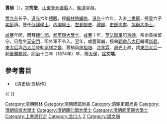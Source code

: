 '''賈楨'''（{{bd|1798年||1874年|catIdx=G}}），[[表字|字]]'''筠堂'''，[[山東|山東]][[登州|登州]][[黃縣|黃縣]]人，[[晚清|晚清]]官員。

[[贾允升|贾允升]]长子。[[道光|道光]]六年[[榜眼|榜眼]]，授[[翰林院編修|翰林院編修]]。[[道光|道光]]十六年，入直[[上書房|上書房]]，授皇六子[[奕訢|奕訢]]讀。歷任[[侍講學士|侍講學士]]、[[內閣學士|內閣學士]]、[[左都御史|左都御史]]、[[禮部|禮部]]、[[吏部尚書|吏部尚書]]、[[協辦大學士|協辦大學士]]。

[[咸豐|咸豐]]年間，兩拜[[體仁閣|體仁閣]]、[[武英殿大學士|武英殿大學士]]。[[咸豐|咸豐]]十年，[[英法聯軍|英法聯軍]]犯[[京師|京師]]，帝命賈楨留守，日危坐[[天安門|天安門]]，阻外軍不令入。翌年，咸豐駕崩，授命[[顧命八大臣|顧命八大臣]]輔導[[同治帝|新君]]，[[東太后|東太后]]與[[西太后|西太后]]發動[[祺祥之變|祺祥之變]]，賈楨與[[周祖培|周祖培]]、[[沈兆霖|沈兆霖]]、[[趙光|趙光]]上疏，請[[東西太后|東西太后]]一起[[垂簾聽政|垂簾聽政]]。[[同治|同治]]十三年（1874年）卒，贈[[太保|太保]]，[[諡|諡]]'''文端'''。

==參考書目==
*《清史稿·贾桢传》

{{-}}
{{start box}}
{{s-off}}
{{succession box|[[陳官俊|陳官俊]]|[[翁心存|翁心存]]|[[清朝吏部尚书列表#吏部汉尚书|吏部漢尚書]]|<small>道光二十九年七月戊戌－咸豐四年十一月庚寅<br>（1849年8月20日－1855年1月13日）</small>}}
{{succession box|[[周祖培|周祖培]]|[[許乃普|許乃普]]|[[清朝吏部尚书列表#吏部汉尚书|吏部漢尚書]]|<small>咸豐九年二月乙卯－咸豐九年五月乙未<br>（1859年3月18日－1859年6月26日）</small>}}
{{end box}}

{{道光六年丙戌科殿試金榜}}
{{清朝入祀賢良祠}}
{{DEFAULTSORT:Jia賈}}
[[Category:清朝翰林|Category:清朝翰林]]
[[Category:清朝禮部尚書|Category:清朝禮部尚書]]
[[Category:清朝吏部尚書|Category:清朝吏部尚書]]
[[Category:清朝協辦大學士|Category:清朝協辦大學士]]
[[Category:清朝體仁閣大學士|Category:清朝體仁閣大學士]]
[[Category:清朝武英殿大學士|Category:清朝武英殿大學士]]
[[Category:上書房行走|Category:上書房行走]]
[[Category:龙口人|Category:龙口人]]
[[Category:賈姓|Z]]
[[Category:諡文端|Category:諡文端]]